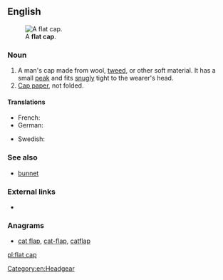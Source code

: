 ==English==
[[File:Flat-cap.jpg|thumb|right|A '''flat cap'''.]]

===Noun===
{{en-noun|head=[[flat]] [[cap]]}}

# A man's cap made from wool, [[tweed]], or other soft material. It has a small [[peak]] and fits [[snugly]] tight to the wearer's head.
# [[cap paper|Cap paper]], not folded. <!--Webster 1913-->

====Translations====
{{trans-top|man's cap made from wool, tweed, or other soft material.}}
* French: {{t+|fr|casquette|f}}
* German: {{t+|de|Schiebermütze|f}}
{{trans-mid}}
* Swedish: {{t|sv|gubbkeps|c}}
{{trans-bottom}}

===See also===
* [[bunnet]]

===External links===
* {{pedia}}

===Anagrams===
* [[cat flap#English|cat flap]], [[cat-flap#English|cat-flap]], [[catflap#English|catflap]]

[[Category:en:Headgear]]

[[pl:flat cap]]